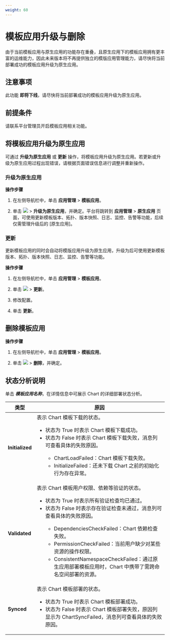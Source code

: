 ```yaml
---
weight: 60
---
```


# 模板应用升级与删除

由于当前模板应用与原生应用的功能存在重叠，且原生应用下的模板应用拥有更丰富的运维能力，因此未来版本将不再提供独立的模版应用管理能力，请尽快将当前部署成功的模板应用升级为原生应用。

## 注意事项

此功能 **即将下线**，请尽快将当前部署成功的模板应用升级为原生应用。

## 前提条件

请联系平台管理员开启模板应用相关功能。

## 将模板应用升级为原生应用

可通过 **升级为原生应用** 或 **更新** 操作，将模板应用升级为原生应用。若更新或升级为原生应用过程出现错误，请根据页面错误信息进行调整并重新操作。

### 升级为原生应用

**操作步骤**

1. 在左侧导航栏中，单击 **应用管理** > **模板应用**。

3. 单击 ![](/zh/img/113point.png) > **升级为原生应用**，并确定。平台将跳转到 **应用管理** > **原生应用** 页面，可使用更新模板版本、拓扑、版本快照、日志、监控、告警等功能，后续仅需管理升级后的 [原生应用]。

### 更新

更新模板应用的同时会自动将模版应用升级为原生应用，升级为后可使用更新模板版本、拓扑、版本快照、日志、监控、告警等功能。

**操作步骤**

1. 在左侧导航栏中，单击 **应用管理** > **模板应用**。

3. 单击 ![](/zh/img/113point.png) > **更新**。
4. 修改配置。
5. 单击 **更新**。


## 删除模板应用

**操作步骤**

1. 在左侧导航栏中，单击 **应用管理** > **模板应用**。

3. 单击 ![](/zh/img/113point.png) > **删除**，并确定。
    



## 状态分析说明

单击 ***模板应用名称***，在详情信息中可展示 Chart 的详细部署状态分析。

|类型| 原因                                                         |
| --------------------- | ------------------------------------------------------------ |
|**Initialized**| 表示 Chart 模板下载的状态。<ul><li>状态为 True 时表示 Chart 模板下载成功。</li><li>状态为 False 时表示 Chart 模板下载失败，消息列可查看具体的失败原因。</li><ul><li>ChartLoadFailed：Chart 模板下载失败。</li><li>InitializeFailed：还未下载 Chart 之前的初始化行为存在异常。 </li></ul></ul> |
|**Validated**| 表示 Chart 模板用户权限、依赖等验证的状态。<ul><li>状态为 True 时表示所有验证检查均已通过。</li><li>状态为 False 时表示存在验证检查未通过，消息列可查看具体的失败原因。</li><ul><li>DependenciesCheckFailed：Chart 依赖检查失败。</li><li>PermissionCheckFailed：当前用户缺少对某些资源的操作权限。</li><li>ConsistentNamespaceCheckFailed：通过原生应用部署模板应用时，Chart 中携带了需跨命名空间部署的资源。</li></ul></ul> |
|**Synced**| 表示 Chart 模板部署的状态。<ul><li>状态为 True 时表示 Chart 模板部署成功。</li><li>状态为 False 时表示 Chart 模板部署失败，原因列显示为 ChartSyncFailed，消息列可查看具体的失败原因。 </li></ul>  |


